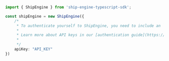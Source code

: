 ```typescript index.ts
import { ShipEngine } from 'ship-engine-typescript-sdk';

const shipEngine = new ShipEngine({
    /*
     * To authenticate yourself to ShipEngine, you need to include an `API-Key` header in each API call. If you don't include a key when making an API request, or if you use an incorrect or expired key, then ShipEngine will respond with a `401 Unauthorized` error.
     * 
     * Learn more about API keys in our [authentication guide](https://www.shipengine.com/docs/auth/).
     * 
     */
    apiKey: "API_KEY"
})
```